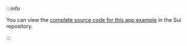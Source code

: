 :::info

You can view the [complete source code for this app example](https://github.com/MystenLabs/sui/tree/main/examples/trading) in the Sui repository.

:::